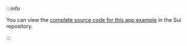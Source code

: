 :::info

You can view the [complete source code for this app example](https://github.com/MystenLabs/sui/tree/main/examples/trading) in the Sui repository.

:::